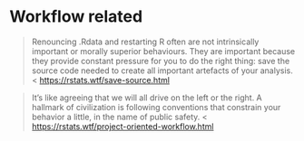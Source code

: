# Workflow related

> 
  Renouncing .Rdata and restarting R often are not intrinsically important 
  or morally superior behaviours. 
  They are important because they provide constant pressure for you 
  to do the right thing: 
  save the source code needed to create all important artefacts of your analysis.
<
<https://rstats.wtf/save-source.html>

>
  It’s like agreeing that we will all drive on the left or the right. 
  A hallmark of civilization is following conventions 
  that constrain your behavior a little, in the name of public safety.
<
<https://rstats.wtf/project-oriented-workflow.html>
